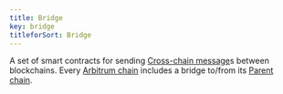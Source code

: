```yaml
---
title: Bridge
key: bridge
titleforSort: Bridge
---
```


A set of smart contracts for sending [Cross-chain message](/intro/glossary#crosschain-message)s between blockchains. Every [Arbitrum chain](/intro/glossary#arbitrum-chain) includes a bridge to/from its [Parent chain](/intro/glossary#parent-chain).
